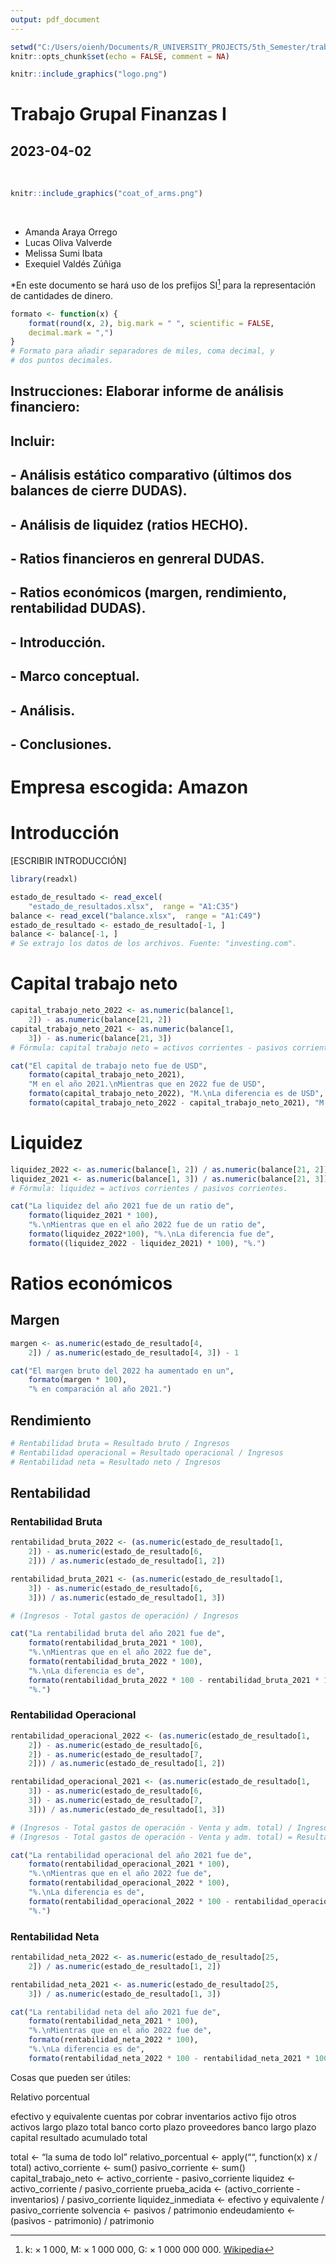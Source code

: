 ```yaml
---
output: pdf_document
---
```

```r
setwd("C:/Users/oienh/Documents/R_UNIVERSITY_PROJECTS/5th_Semester/trabajo_finanzas")
knitr::opts_chunk$set(echo = FALSE, comment = NA)
```
```r
knitr::include_graphics("logo.png")
```
\center
# Trabajo Grupal Finanzas I
## 2023-04-02
\flushleft
\
```r
knitr::include_graphics("coat_of_arms.png")
```
\

* Amanda Araya Orrego
* Lucas Oliva Valverde
* Melissa Sumi Ibata
* Exequiel Valdés Zúñiga

\newpage

*En este documento se hará uso de los prefijos
SI^[k: × 1 000, M: × 1 000 000, G: × 1 000 000 000. [Wikipedia](https://en.wikipedia.org/wiki/Metric_prefix)] 
para la representación de cantidades de dinero.

```r
formato <- function(x) {
    format(round(x, 2), big.mark = " ", scientific = FALSE,
    decimal.mark = ",")
}
# Formato para añadir separadores de miles, coma decimal, y
# dos puntos decimales.
```

## Instrucciones: Elaborar informe de análisis financiero:
## Incluir:
## - Análisis estático comparativo (últimos dos balances de cierre DUDAS).
## - Análisis de liquidez (ratios HECHO).
## - Ratios financieros en genreral DUDAS.
## - Ratios económicos (margen, rendimiento, rentabilidad DUDAS).
## - Introducción.
## - Marco conceptual.
## - Análisis.
## - Conclusiones.

# Empresa escogida: Amazon

# Introducción

[ESCRIBIR INTRODUCCIÓN]

```r
library(readxl)

estado_de_resultado <- read_excel(
    "estado_de_resultados.xlsx",  range = "A1:C35")
balance <- read_excel("balance.xlsx",  range = "A1:C49")
estado_de_resultado <- estado_de_resultado[-1, ]
balance <- balance[-1, ]
# Se extrajo los datos de los archivos. Fuente: "investing.com".
```

# Capital trabajo neto

```r
capital_trabajo_neto_2022 <- as.numeric(balance[1,
    2]) - as.numeric(balance[21, 2])
capital_trabajo_neto_2021 <- as.numeric(balance[1,
    3]) - as.numeric(balance[21, 3])
# Fórmula: capital trabajo neto = activos corrientes - pasivos corrientes.

cat("El capital de trabajo neto fue de USD",
    formato(capital_trabajo_neto_2021),
    "M en el año 2021.\nMientras que en 2022 fue de USD",
    formato(capital_trabajo_neto_2022), "M.\nLa diferencia es de USD",
    formato(capital_trabajo_neto_2022 - capital_trabajo_neto_2021), "M.")
```

# Liquidez

```r
liquidez_2022 <- as.numeric(balance[1, 2]) / as.numeric(balance[21, 2])
liquidez_2021 <- as.numeric(balance[1, 3]) / as.numeric(balance[21, 3])
# Fórmula: liquidez = activos corrientes / pasivos corrientes.

cat("La liquidez del año 2021 fue de un ratio de",
    formato(liquidez_2021 * 100),
    "%.\nMientras que en el año 2022 fue de un ratio de",
    formato(liquidez_2022*100), "%.\nLa diferencia fue de",
    formato((liquidez_2022 - liquidez_2021) * 100), "%.")
```

# Ratios económicos

## Margen

```r

margen <- as.numeric(estado_de_resultado[4,
    2]) / as.numeric(estado_de_resultado[4, 3]) - 1

cat("El margen bruto del 2022 ha aumentado en un",
    formato(margen * 100),
    "% en comparación al año 2021.")

```

## Rendimiento

```r
# Rentabilidad bruta = Resultado bruto / Ingresos
# Rentabilidad operacional = Resultado operacional / Ingresos
# Rentabilidad neta = Resultado neto / Ingresos

```
## Rentabilidad

### Rentabilidad Bruta
```r
rentabilidad_bruta_2022 <- (as.numeric(estado_de_resultado[1,
    2]) - as.numeric(estado_de_resultado[6,
    2])) / as.numeric(estado_de_resultado[1, 2])

rentabilidad_bruta_2021 <- (as.numeric(estado_de_resultado[1,
    3]) - as.numeric(estado_de_resultado[6,
    3])) / as.numeric(estado_de_resultado[1, 3])

# (Ingresos - Total gastos de operación) / Ingresos

cat("La rentabilidad bruta del año 2021 fue de",
    formato(rentabilidad_bruta_2021 * 100),
    "%.\nMientras que en el año 2022 fue de",
    formato(rentabilidad_bruta_2022 * 100),
    "%.\nLa diferencia es de",
    formato(rentabilidad_bruta_2022 * 100 - rentabilidad_bruta_2021 * 100),
    "%.")
```
### Rentabilidad Operacional

```r

rentabilidad_operacional_2022 <- (as.numeric(estado_de_resultado[1,
    2]) - as.numeric(estado_de_resultado[6,
    2]) - as.numeric(estado_de_resultado[7,
    2])) / as.numeric(estado_de_resultado[1, 2])

rentabilidad_operacional_2021 <- (as.numeric(estado_de_resultado[1,
    3]) - as.numeric(estado_de_resultado[6,
    3]) - as.numeric(estado_de_resultado[7,
    3])) / as.numeric(estado_de_resultado[1, 3])

# (Ingresos - Total gastos de operación - Venta y adm. total) / Ingresos = Rentabilidad Operacional.
# (Ingresos - Total gastos de operación - Venta y adm. total) = Resultado Operacional.

cat("La rentabilidad operacional del año 2021 fue de",
    formato(rentabilidad_operacional_2021 * 100),
    "%.\nMientras que en el año 2022 fue de",
    formato(rentabilidad_operacional_2022 * 100),
    "%.\nLa diferencia es de",
    formato(rentabilidad_operacional_2022 * 100 - rentabilidad_operacional_2021 * 100),
    "%.")

```
### Rentabilidad Neta

```r
rentabilidad_neta_2022 <- as.numeric(estado_de_resultado[25,
    2]) / as.numeric(estado_de_resultado[1, 2])

rentabilidad_neta_2021 <- as.numeric(estado_de_resultado[25,
    3]) / as.numeric(estado_de_resultado[1, 3])

cat("La rentabilidad neta del año 2021 fue de",
    formato(rentabilidad_neta_2021 * 100),
    "%.\nMientras que en el año 2022 fue de",
    formato(rentabilidad_neta_2022 * 100),
    "%.\nLa diferencia es de",
    formato(rentabilidad_neta_2022 * 100 - rentabilidad_neta_2021 * 100), "%.")

```

Cosas que pueden ser útiles:

Relativo porcentual

efectivo y equivalente
cuentas por cobrar
inventarios
activo fijo
otros activos largo plazo
total
banco corto plazo
proveedores
banco largo plazo
capital
resultado acumulado
total


total <- "la suma de todo lol"
relativo_porcentual <- apply("", function(x) x / total)
activo_corriente <- sum()
pasivo_corriente <- sum()
capital_trabajo_neto <- activo_corriente - pasivo_corriente
liquidez <- activo_corriente / pasivo_corriente
prueba_acida <- (activo_corriente - inventarios) / pasivo_corriente
liquidez_inmediata <- efectivo y equivalente / pasivo_corriente
solvencia <- pasivos / patrimonio
endeudamiento <- (pasivos - patrimonio) / patrimonio


